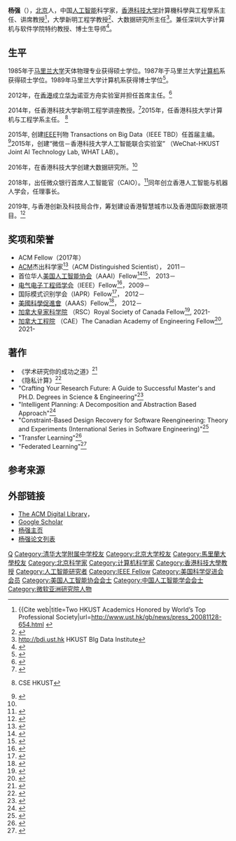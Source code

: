 {{Advert|time=2021-01-09T13:34:43+00:00}}
{{Infobox scientist
| honorific_prefix =
| name        = 杨强
| honorific_suffix =
| native_name = 
| native_name_lang = 
| image       =  楊強1.jpg
| image_size  = 250px
| alt         = 
| caption     = <!--Portrait of Qiang Yang-->
| birth_date  =    {{Birth date|year=1963|month=12|day=12}}<ref>{{cite web | url=https://www.bloomberg.com/profile/person/20156620 | title=Qiang Yang: Profile | publisher=Bloomberg}}</ref>
| birth_place = {{CHN}}[[北京|北京]]
| death_date  =         <!--{{death date and age |YYYY|MM|DD |YYYY|MM|DD}} (death date then birth date)-->
| death_place = 
| death_cause = 
| resting_place = 
| resting_place_coordinates =  <!--{{coord|LAT|LONG|type:landmark|display=inline,title}}-->
| other_names = 
| residence   = 
| citizenship = 
| nationality = {{CAN}}
| fields      = 
| workplaces  = [[香港科技大学|香港科技大学]]
| patrons     = 
| education   = 
| alma_mater  = [[马里兰大学|马里兰大学]]
| thesis_title =   Improving the Efficiency of Planning
| thesis_url  =         <!--(or  | thesis1_url  =   and  | thesis2_url  =  )-->
| thesis_year =  1989
| doctoral_advisor =   [[Dana_S._Nau|Dana S. Nau]]
| academic_advisors = 
| doctoral_students = 
| notable_students = 
| known_for   = 
| influences  = 
| influenced  = 
| awards      = 
| author_abbrev_bot = 
| author_abbrev_zoo = 
| spouse      =         <!--(or | spouses = )-->
| partner     =         <!--(or | partners = )-->
| children    = 
| signature   =         <!--(filename only)-->
| signature_alt = 
| website     =   {{URL|http://www.cs.ust.hk/~qyang/}}
| footnotes   = 
}}

'''杨强'''（{{bd|1963年|12月12日|}}），[[北京|北京]]人，中国[[人工智能|人工智能]]科学家，[[香港科技大学|香港科技大学]]計算機科學與工程學系主任、讲席教授<ref>{{Cite web|title=Two HKUST Academics Honored by World’s Top Professional Society|url=http://www.ust.hk/gb/news/press_20081128-654.html {{Wayback|url=http://www.ust.hk/gb/news/press_20081128-654.html |date=20160304185943 }}</ref>，大學新明工程学教授<ref>{{Cite web|title=HKUST Holds Second Inauguration Ceremony of Named Professorships for Outstanding Faculty Members|url=http://www.ust.hk/about-hkust/media-relations/press-releases/hkust-holds-second-inauguration-ceremony-named-professorships-outstanding-faculty-members-2/|accessdate=|work=[[香港科技大学|香港科技大学]]|archive-date=2017-08-27|archive-url=https://web.archive.org/web/20170827131618/http://www.ust.hk/about-hkust/media-relations/press-releases/hkust-holds-second-inauguration-ceremony-named-professorships-outstanding-faculty-members-2/|dead-url=no}}</ref>、大数据研究所主任<ref name="auto">http://bdi.ust.hk {{Wayback|url=http://bdi.ust.hk/ |date=20200218120924 }} HKUST BIg Data Institute</ref>。兼任深圳大学计算机与软件学院特约教授、博士生导师<ref>{{Cite web|title=深圳大学计算机与软件学院|url=http://csse.szu.edu.cn/cn/people3d81.html|access-date=2021-09-14|archive-date=2021-09-14|archive-url=https://web.archive.org/web/20210914012955/http://csse.szu.edu.cn/cn/people3d81.html|dead-url=no}}</ref>。

== 生平 ==
1985年于[[马里兰大学|马里兰大学]]天体物理专业获得硕士学位。1987年于马里兰大学[[计算机|计算机]]系获得硕士学位。1989年马里兰大学计算机系获得博士学位<ref>{{cite web|url=https://isr.umd.edu/news/story/alumnus-qiang-yang-named-ieee-fellow|title=Alumnus Qiang Yang named IEEE Fellow|access-date=2020-12-27|archive-date=2021-09-13|archive-url=https://web.archive.org/web/20210913005301/https://isr.umd.edu/news/story/alumnus-qiang-yang-named-ieee-fellow|dead-url=no}}</ref>。

2012年，在[[香港|香港]]成立[[华为|华为]]诺亚方舟实验室并担任首席主任。<ref>{{cite web|url=https://www.noahlab.com.hk/|title=Huawei Noah's Ark Lab - Building An Intelligent World|website=华为诺亚方舟实验室|access-date=2020-12-27|archive-date=2021-03-11|archive-url=https://web.archive.org/web/20210311001642/https://www.noahlab.com.hk/|dead-url=no}}</ref>

2014年，任香港科技大学新明工程学讲座教授。<ref>{{cite web |url=http://hkustnp.ust.hk/b5/professor_New-Bright.php |title=新明工程學教授席|accessdate=2017-05-19|deadurl=yes |archiveurl=https://web.archive.org/web/20160605030544/http://hkustnp.ust.hk/b5/professor_New-Bright.php |archivedate=2016-06-05|df= }}</ref>2015年，任香港科技大学计算机与工程学系主任。 <ref>{{cite web |url=http://cse.ust.hk/ |title=Department of Computer Science and Engineering, The Hong Kong University of Science and Technology|accessdate=2017-05-19 |deadurl=yes |archiveurl=https://web.archive.org/web/20170519134035/http://www.cse.ust.hk/ |archivedate=2017-05-19 }} CSE HKUST </ref>

2015年, 创建[[电气电子工程师学会|IEEE]]刊物 Transactions on Big Data（IEEE TBD）任首届主编。<ref>{{Cite web|title=IEEE TBD|url=http://www.computer.org/web/tbd|accessdate=|work=|archive-date=2019-02-20|archive-url=https://web.archive.org/web/20190220230633/https://www.computer.org/web/tbd|dead-url=no}}</ref>2015年，创建“微信－香港科技大学人工智能联合实验室” （WeChat-HKUST Joint AI Technology Lab, WHAT LAB）。

2016年，在香港科技大学创建大数据研究所。<ref name="auto"/>

2018年，出任微众银行首席人工智能官（CAIO）。<ref>{{Cite web|title=微众银行AI团队亮相CCF年度盛会 探讨下一个十年|url=https://finance.sina.com.cn/roll/2019-05-31/doc-ihvhiews5964229.shtml|accessdate=2019-06-05|date=2019-05-31|work=新浪财经|archive-date=2019-05-31|archive-url=https://web.archive.org/web/20190531104947/https://finance.sina.com.cn/roll/2019-05-31/doc-ihvhiews5964229.shtml|dead-url=no}}</ref>同年创立香港人工智能与机器人学会，任理事长。

2019年, 与香港创新及科技局合作，筹划建设香港智慧城市以及香港国际数据港项目。<ref>{{Cite web|title=创新及科技局|url=https://www.itc.gov.hk/gb/doc/HK_factsheets_I&T_(SC)_Apr2019.pdf|access-date=2021-12-29|archive-date=2021-09-18|archive-url=https://web.archive.org/web/20210918011117/https://www.itc.gov.hk/gb/doc/HK_factsheets_I%26T_%28SC%29_Apr2019.pdf|dead-url=no}}</ref>

== 奖项和荣誉 ==
* ACM Fellow（2017年）
* [[计算机协会|ACM]]杰出科学家<ref>{{cite web|url=https://awards.acm.org/distinguished-members/award-winners|title=Recipients|website=ACM|access-date=2020-12-27|archive-date=2021-02-19|archive-url=https://web.archive.org/web/20210219040455/https://awards.acm.org/distinguished-members/award-winners|dead-url=no}}</ref>（ACM Distinguished Scientist）， 2011－
* 首位华人[[美国人工智能协会|美国人工智能协会]]（AAAI）Fellow<ref>{{Cite web|title=杨强博士荣获华人界首个国际先进人工智能协会（AAAI）Fellow称号|url=http://it.people.com.cn/n/2013/0927/c1009-23054576.html|accessdate=|work=[[人民网|人民网]]|archive-date=2013-10-13|archive-url=https://web.archive.org/web/20131013212828/http://it.people.com.cn/n/2013/0927/c1009-23054576.html|dead-url=no}}</ref><ref>{{Cite web|title=Dr. Qiang YANG Honoured the 1st AAAI Fellowship among Chinese Scientists Worldwide|url=http://livenews.co.nz/2013/09/27/dr-qiang-yang-honoured-the-1st-aaai-fellowship-among-chinese-scientists-worldwide/|accessdate=|work=|archiveurl=https://web.archive.org/web/20160225153141/http://livenews.co.nz/2013/09/27/dr-qiang-yang-honoured-the-1st-aaai-fellowship-among-chinese-scientists-worldwide/|archivedate=2016-02-25}}</ref>， 2013－ 
* [[电气电子工程师学会|电气电子工程师学会]]（IEEE）Fellow<ref>{{cite web|url=http://www.ieee.org/membership_services/membership/fellows/chronology/fellows_2009.html|title=IEEE Fellow 2009|access-date=2013-10-14|archive-date=2014-07-14|archive-url=https://web.archive.org/web/20140714181627/http://www.ieee.org/membership_services/membership/fellows/chronology/fellows_2009.html|dead-url=no}}</ref>，2009－
* 国际模式识别学会（IAPR）Fellow<ref>{{cite web|url=https://iapr.org/fellowsandawards/index.php?ar=1|title=IAPR Fellows|website=IAPR|access-date=2020-12-27|archive-date=2019-02-10|archive-url=https://web.archive.org/web/20190210152711/https://iapr.org/fellowsandawards/index.php?ar=1|dead-url=no}}</ref>， 2012－ 
* [[美國科學促進會|美國科學促進會]]（AAAS）Fellow<ref>{{cite web|url=http://www.aaas.org/aboutaaas/fellows/2012.shtml|title=AAAS Fellow 2012|publisher=[[美国人文与科学院|美国人文与科学院]]|access-date=2013-10-12|archive-date=2013-02-18|archive-url=https://www.webcitation.org/6EWZ6Aiig?url=http://www.aaas.org/aboutaaas/fellows/2012.shtml|dead-url=no}}</ref>， 2012－
* [[加拿大皇家科学院|加拿大皇家科学院]] （RSC）Royal Society of Canada Fellow<ref>{{cite web|url=https://rsc-src.ca/en/news/press-release-rsc-presents-class-2021|title=RSC Fellow 2021|publisher=[[加拿大皇家科学院|加拿大皇家科学院]]|access-date=2021-09-13|archive-date=2021-11-07|archive-url=https://web.archive.org/web/20211107091000/https://rsc-src.ca/en/news/press-release-rsc-presents-class-2021|dead-url=no}}</ref>, 2021-
* [[加拿大工程院|加拿大工程院]] （CAE）The Canadian Academy of Engineering Fellow<ref>{{cite web|url=https://seng.hkust.edu.hk/news/20210714/prof-yang-qiang-named-fellow-canadian-academy-engineering|title=Prof. YANG Qiang Named a Fellow of Canadian Academy of Engineering|publisher=[[School_of_Engineering,_The_Hong_Kong_University_of_Science_and_Technology|School of Engineering, The Hong Kong University of Science and Technology]]|access-date=2022-05-13|5=|archive-date=2022-06-15|archive-url=https://web.archive.org/web/20220615062006/https://seng.hkust.edu.hk/news/20210714/prof-yang-qiang-named-fellow-canadian-academy-engineering}}</ref>, 2021-

== 著作 ==
*《学术研究你的成功之道》<ref>{{cite book
| author = 凌晓峰、杨强
| title = 学术研究你的成功之道
| year = 2012
| publisher = 清华大学出版社
| location = 北京
| isbn = 9787302304319}}</ref>
*《隐私计算》<ref>{{cite book
| author = 陈凯、杨强
| title = 隐私计算
| year = 2022
| publisher = 电子工业出版社
| location = 北京
| isbn = 9787121426414}}</ref>
* "Crafting Your Research Future: A Guide to Successful Master's and PH.D. Degrees in Science & Engineering"<ref>{{cite book
| author = Charles Ling, Qiang Yang
| title = Crafting Your Research Future: A Guide to Successful Master's and PH.D. Degrees in Science & Engineering
| year = 2012
| publisher = Morgan & Claypool
| isbn = 9781608458103}}</ref>
* "Intelligent Planning: A Decomposition and Abstraction Based Approach"<ref>{{cite book
| last = Qiang
| first = Yang
| title = Intelligent Planning: A Decomposition and Abstraction Based Approach
| year = 1997
| url = https://archive.org/details/intelligentplann0000yang
| publisher = [[Springer|Springer]]
| isbn = 9783540619017}}</ref>
* "Constraint-Based Design Recovery for Software Reengineering: Theory and Experiments (International Series in Software Engineering)"<ref>{{cite book
| last = Woods
| first = Steven G.
| coauthors = Alexander E. Quilici、Qiang Yang
| title = Constraint-Based Design Recovery for Software Reengineering: Theory and Experiments (International Series in Software Engineering)
| year = 1997
| publisher = [[Springer|Springer]]
| isbn = 9780792380672}}</ref>
* "Transfer Learning"<ref>{{cite book
| author = Qiang Yang, Yu Zhang, Wenyuan Dai, Sinno Jialin Pan 
| title = Transfer Learning
| year = 2020
| publisher = [[Cambridge_University_Press|Cambridge University Press]]
| isbn = 9781107016903}}</ref>
* "Federated Learning"<ref>{{cite book
| author = Qiang Yang, Yang Liu, Yong Cheng, Yan Kang, Tianjian Chen, Han Yu 
| title = Federated Learning
| year = 2019
| publisher = [[Morgan_&_Claypool_Publishers|Morgan & Claypool Publishers]]
| isbn = 9781681736976}}</ref>

== 参考来源 ==
{{reflist}}

== 外部链接 ==
* [http://dl.acm.org/citation.cfm?id=280570&preflayout=tabs The ACM Digital Library]，
* [http://scholar.google.com/citations?hl=en&user=1LxWZLQAAAAJ&view_op=list_works&pagesize=100 Google Scholar] {{Wayback|url=http://scholar.google.com/citations?hl=en&user=1LxWZLQAAAAJ&view_op=list_works&pagesize=100 |date=20170331224724 }}
* [http://www.cse.ust.hk/~qyang/ 杨强主页] {{Wayback|url=http://www.cse.ust.hk/~qyang/ |date=20210227185219 }}
* [http://scholar.google.com/citations?hl=en&user=1LxWZLQAAAAJ 杨强论文列表] {{Wayback|url=http://scholar.google.com/citations?hl=en&user=1LxWZLQAAAAJ |date=20210226004541 }}

{{中国人工智能学会会士}}

{{normdaten}}
{{DEFAULTSORT:Yang qiang}}
[[Category:杨姓|Q]]
[[Category:清华大学附属中学校友|Category:清华大学附属中学校友]] 
[[Category:北京大学校友|Category:北京大学校友]]
[[Category:馬里蘭大學校友|Category:馬里蘭大學校友]]
[[Category:北京科学家|Category:北京科学家]]
[[Category:计算机科学家|Category:计算机科学家]]
[[Category:香港科技大學教授|Category:香港科技大學教授]]
[[Category:人工智能研究者|Category:人工智能研究者]]
[[Category:IEEE_Fellow|Category:IEEE Fellow]]
[[Category:美国科学促进会会员|Category:美国科学促进会会员]]
[[Category:美国人工智能协会会士|Category:美国人工智能协会会士]]
[[Category:中国人工智能学会会士|Category:中国人工智能学会会士]]
[[Category:微软亚洲研究院人物|Category:微软亚洲研究院人物]]
